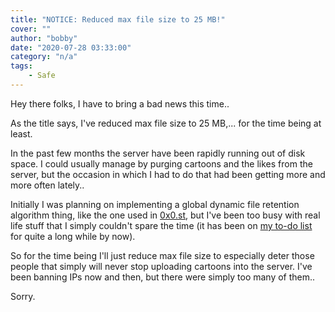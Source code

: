 ```yaml
---
title: "NOTICE: Reduced max file size to 25 MB!"
cover: ""
author: "bobby"
date: "2020-07-28 03:33:00"
category: "n/a"
tags:
    - Safe
---
```


Hey there folks, I have to bring a bad news this time..

As the title says, I've reduced max file size to 25 MB,... for the time being at least.

In the past few months the server have been rapidly running out of disk space. I could usually manage by purging cartoons and the likes from the server, but the occasion in which I had to do that had been getting more and more often lately..

Initially I was planning on implementing a global dynamic file retention algorithm thing, like the one used in [0x0.st](https://0x0.st), but I've been too busy with real life stuff that I simply couldn't spare the time (it has been on [my to-do list](https://github.com/BobbyWibowo/lolisafe/projects/1#card-39047761) for quite a long while by now).

So for the time being I'll just reduce max file size to especially deter those people that simply will never stop uploading cartoons into the server. I've been banning IPs now and then, but there were simply too many of them..

Sorry.
